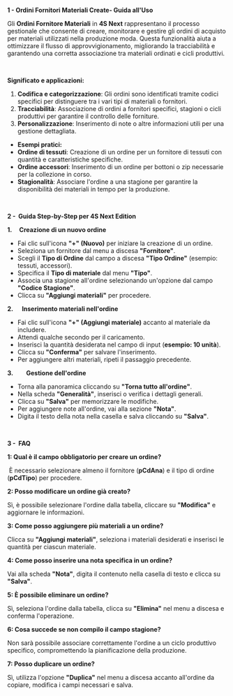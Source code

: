 **1 - Ordini Fornitori Materiali  Create- Guida all'Uso**

Gli **Ordini Fornitore Materiali** in **4S Next** rappresentano il processo gestionale che consente di creare, monitorare e gestire gli ordini di acquisto per materiali utilizzati nella produzione moda. Questa funzionalità aiuta a ottimizzare il flusso di approvvigionamento, migliorando la tracciabilità e garantendo una corretta associazione tra materiali ordinati e cicli produttivi.

 

**Significato e applicazioni:**

1. **Codifica e categorizzazione**: Gli ordini sono identificati tramite codici specifici per distinguere tra i vari tipi di materiali o fornitori.
2. **Tracciabilità**: Associazione di ordini a fornitori specifici, stagioni o cicli produttivi per garantire il controllo delle forniture.
3. **Personalizzazione**: Inserimento di note o altre informazioni utili per una gestione dettagliata.

* **Esempi pratici:**
* **Ordine di tessuti**: Creazione di un ordine per un fornitore di tessuti con quantità e caratteristiche specifiche.
* **Ordine accessori**: Inserimento di un ordine per bottoni o zip necessarie per la collezione in corso.
* **Stagionalità**: Associare l'ordine a una stagione per garantire la disponibilità dei materiali in tempo per la produzione.

 

**2 -  Guida Step-by-Step per 4S Next Edition**

**1.     Creazione di un nuovo ordine**

* Fai clic sull'icona **"+" (Nuovo)** per iniziare la creazione di un ordine.
* Seleziona un fornitore dal menu a discesa **"Fornitore"**.
* Scegli il **Tipo di Ordine** dal campo a discesa **"Tipo Ordine"** (esempio: tessuti, accessori).
* Specifica il **Tipo di materiale** dal menu **"Tipo"**.
* Associa una stagione all'ordine selezionando un'opzione dal campo **"Codice Stagione"**.
* Clicca su **"Aggiungi materiali"** per procedere.

**2.      Inserimento materiali nell'ordine**

* Fai clic sull'icona **"+" (Aggiungi materiale)** accanto al materiale da includere.
* Attendi qualche secondo per il caricamento.
* Inserisci la quantità desiderata nel campo di input (**esempio: 10 unità**).
* Clicca su **"Conferma"** per salvare l'inserimento.
* Per aggiungere altri materiali, ripeti il passaggio precedente.

**3.         Gestione dell'ordine**

* Torna alla panoramica cliccando su **"Torna tutto all'ordine"**.
* Nella scheda **"Generalità"**, inserisci o verifica i dettagli generali.
* Clicca su **"Salva"** per memorizzare le modifiche.
* Per aggiungere note all'ordine, vai alla sezione **"Nota"**.
* Digita il testo della nota nella casella e salva cliccando su **"Salva"**.

 

**3 -  FAQ**

**1: Qual è il campo obbligatorio per creare un ordine?**

 È necessario selezionare almeno il fornitore (**pCdAna**) e il tipo di ordine (**pCdTipo**) per procedere.

**2: Posso modificare un ordine già creato?**

Sì, è possibile selezionare l'ordine dalla tabella, cliccare su **"Modifica"** e aggiornare le informazioni.

**3: Come posso aggiungere più materiali a un ordine?**

Clicca su **"Aggiungi materiali"**, seleziona i materiali desiderati e inserisci le quantità per ciascun materiale.

**4: Come posso inserire una nota specifica in un ordine?**

Vai alla scheda **"Nota"**, digita il contenuto nella casella di testo e clicca su **"Salva"**.

**5: È possibile eliminare un ordine?**

Sì, seleziona l'ordine dalla tabella, clicca su **"Elimina"** nel menu a discesa e conferma l'operazione.

**6: Cosa succede se non compilo il campo stagione?**

Non sarà possibile associare correttamente l'ordine a un ciclo produttivo specifico, compromettendo la pianificazione della produzione.

**7: Posso duplicare un ordine?**

Sì, utilizza l'opzione **"Duplica"** nel menu a discesa accanto all'ordine da copiare, modifica i campi necessari e salva.
